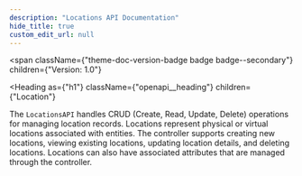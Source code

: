 ```yaml
---
description: "Locations API Documentation"
hide_title: true
custom_edit_url: null
---
```



<span
  className={"theme-doc-version-badge badge badge--secondary"}
  children={"Version: 1.0"}
>
</span>

<Heading
  as={"h1"}
  className={"openapi__heading"}
  children={"Location"}
>
</Heading>

The `LocationsAPI` handles CRUD (Create, Read, Update, Delete) operations for managing location records. Locations represent physical or virtual locations associated with entities. The controller supports creating new locations, viewing existing locations, updating location details, and deleting locations. Locations can also have associated attributes that are managed through the controller.

      